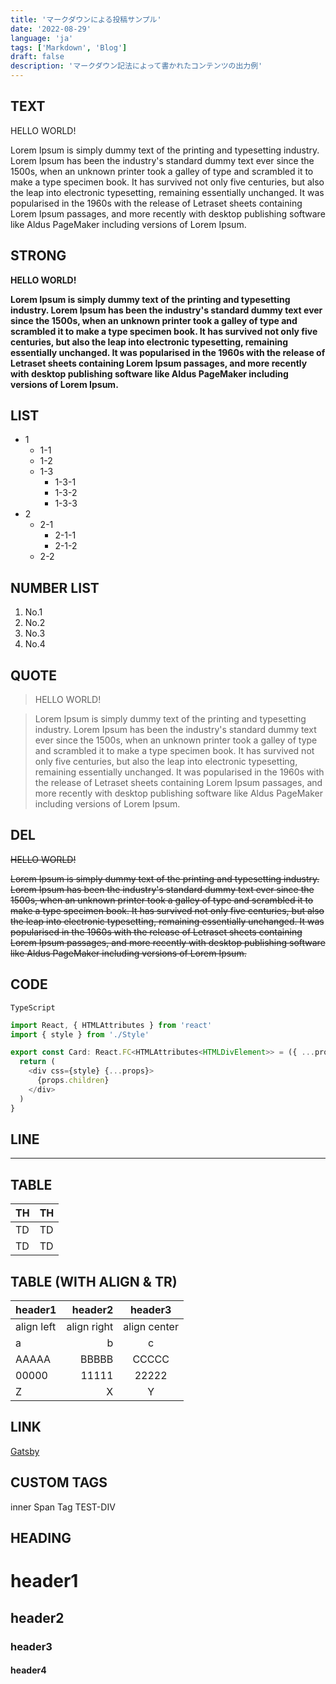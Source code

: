 ```yaml
---
title: 'マークダウンによる投稿サンプル'
date: '2022-08-29'
language: 'ja'
tags: ['Markdown', 'Blog']
draft: false
description: 'マークダウン記法によって書かれたコンテンツの出力例'
---
```


## TEXT

HELLO WORLD!

Lorem Ipsum is simply dummy text of the printing and typesetting industry. Lorem Ipsum has been the industry's standard dummy text ever since the 1500s, when an unknown printer took a galley of type and scrambled it to make a type specimen book. It has survived not only five centuries, but also the leap into electronic typesetting, remaining essentially unchanged. It was popularised in the 1960s with the release of Letraset sheets containing Lorem Ipsum passages, and more recently with desktop publishing software like Aldus PageMaker including versions of Lorem Ipsum.

## STRONG

**HELLO WORLD!**

**Lorem Ipsum is simply dummy text of the printing and typesetting industry. Lorem Ipsum has been the industry's standard dummy text ever since the 1500s, when an unknown printer took a galley of type and scrambled it to make a type specimen book. It has survived not only five centuries, but also the leap into electronic typesetting, remaining essentially unchanged. It was popularised in the 1960s with the release of Letraset sheets containing Lorem Ipsum passages, and more recently with desktop publishing software like Aldus PageMaker including versions of Lorem Ipsum.**

## LIST

- 1
  - 1-1
  - 1-2
  - 1-3
    - 1-3-1
    - 1-3-2
    - 1-3-3
- 2
  - 2-1
    - 2-1-1
    - 2-1-2
  - 2-2

## NUMBER LIST

1. No.1
1. No.2
1. No.3
1. No.4

## QUOTE

> HELLO WORLD!

> Lorem Ipsum is simply dummy text of the printing and typesetting industry. Lorem Ipsum has been the industry's standard dummy text ever since the 1500s, when an unknown printer took a galley of type and scrambled it to make a type specimen book. It has survived not only five centuries, but also the leap into electronic typesetting, remaining essentially unchanged. It was popularised in the 1960s with the release of Letraset sheets containing Lorem Ipsum passages, and more recently with desktop publishing software like Aldus PageMaker including versions of Lorem Ipsum.

## DEL

~~HELLO WORLD!~~

~~Lorem Ipsum is simply dummy text of the printing and typesetting industry. Lorem Ipsum has been the industry's standard dummy text ever since the 1500s, when an unknown printer took a galley of type and scrambled it to make a type specimen book. It has survived not only five centuries, but also the leap into electronic typesetting, remaining essentially unchanged. It was popularised in the 1960s with the release of Letraset sheets containing Lorem Ipsum passages, and more recently with desktop publishing software like Aldus PageMaker including versions of Lorem Ipsum.~~

## CODE

`TypeScript`

```ts
import React, { HTMLAttributes } from 'react'
import { style } from './Style'

export const Card: React.FC<HTMLAttributes<HTMLDivElement>> = ({ ...props }) => {
  return (
    <div css={style} {...props}>
      {props.children}
    </div>
  )
}
```

## LINE

---

## TABLE

| TH  | TH  |
| --- | --- |
| TD  | TD  |
| TD  | TD  |

## TABLE (WITH ALIGN & TR)

| header1    |     header2 |   header3    |
| :--------- | ----------: | :----------: |
| align left | align right | align center |
| a          |           b |      c       |
| AAAAA      |       BBBBB |    CCCCC     |
| 00000      |       11111 |    22222     |
| Z          |           X |      Y       |

## LINK

[Gatsby](https://www.gatsbyjs.org)

## CUSTOM TAGS

<div className="test-div">
  <span className="inner">inner Span Tag</span>
  TEST-DIV
</div>

## HEADING

# header1

## header2

### header3

#### header4
